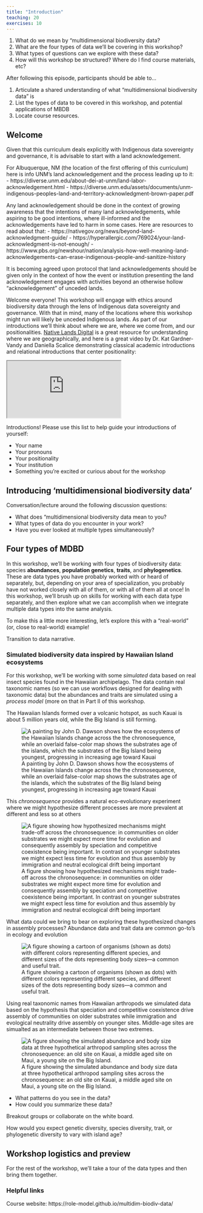 ```yaml
---
title: "Introduction"
teaching: 20
exercises: 10
---
```


:::::::::::::::::::::::::::::::::::::: questions 


1. What do we mean by "multidimensional biodiversity data?
1. What are the four types of data we'll be covering in this workshop?
1. What types of questions can we explore with these data?
1. How will this workshop be structured? Where do I find course materials, etc?


::::::::::::::::::::::::::::::::::::::::::::::::

::::::::::::::::::::::::::::::::::::: objectives

After following this episode, participants should be able to...


1. Articulate a shared understanding of what "multidimensional biodiversity data" is
1. List the types of data to be covered in this workshop, and potential applications of MBDB
1. Locate course resources.


::::::::::::::::::::::::::::::::::::::::::::::::

## Welcome

::: instructor

Given that this curriculum deals explicitly with Indigenous data sovereignty and governance, it is advisable to start with a land acknowledgement. 

For Albuquerque, NM (the location of the first offering of this curriculum) here is info UNM's land acknowledgement and the process leading up to it:
- https://diverse.unm.edu/about-dei-at-unm/land-labor-acknowledgement.html
- https://diverse.unm.edu/assets/documents/unm-indigenous-peoples-land-and-territory-acknowledgment-brown-paper.pdf

Any land acknowledgement should be done in the context of growing awareness that the intentions of many land acknowledgements, while aspiring to be good intentions, where ill-informed and the acknowledgements have led to harm in some cases.  Here are resources to read about that:
- https://nativegov.org/news/beyond-land-acknowledgment-guide/
- https://hyperallergic.com/769024/your-land-acknowledgment-is-not-enough/
- https://www.pbs.org/newshour/nation/analysis-how-well-meaning-land-acknowledgements-can-erase-indigenous-people-and-sanitize-history

It is becoming agreed upon protocol that land acknowledgements should be given only in the context of how the event or institution presenting the land acknowledgement engages with activities beyond an otherwise hollow "acknowledgement" of unceded lands.  

:::


Welcome everyone!  This workshop will engage with ethics around biodiversity data through the lens of Indigenous data sovereignty and governance.  With that in mind, many of the locations where this workshop might run will likely be unceded Indigenous lands.  As part of our introductions we'll think about where we are, where we come from, and our positionalities.  [Native Lands Digital]() is a great resource for understanding where we are geographically, and here is a great video by Dr. Kat Gardner-Vandy and Daniella Scalice demonstrating classical academic introductions and relational introductions that center positionality:

<iframe src="https://www.youtube.com/embed/sY3LYVTTiH4?start=414&end=811" data-external= "1" > </iframe>


::: challenge

Introductions! Please use this list to help guide your introductions of yourself:

* Your name
* Your pronouns
* Your positionality 
* Your institution
* Something you're excited or curious about for the workshop

:::

## Introducing 'multidimensional biodiversity data'

::: instructor

Conversation/lecture around the following discussion questions:

:::

::: discussion

* What does "multidimensional biodiversity data mean to you?
* What types of data do you encounter in your work?
* Have you ever looked at multiple types simultaneously? 

:::


## Four types of MDBD

In this workshop, we'll be working with four types of biodiversity data: species **abundances**, **population genetics**, **traits**, and **phylogenetics**. These are data types you have probably worked with or heard of separately, but, depending on your area of specialization, you probably have not worked closely with all of them, or with all of them all at once! In this workshop, we'll brush up on skills for working with each data type separately, and then explore what we can accomplish when we integrate multiple data types into the same analysis. 

To make this a little more interesting, let's explore this with a "real-world" (or, close to real-world) example!


::: instructor

Transition to data narrative.

:::


### Simulated biodiversity data inspired by Hawaiian Island ecosystems

For this workshop, we'll be working with some _simulated_ data based on real insect species found in the Hawaiian archipelago.  The data contain real taxonomic names (so we can use workflows designed for dealing with taxonomic data) but the abundances and traits are simulated using a *process model* (more on that in Part II of this workshop.



The Hawaiian Islands formed over a volcanic hotspot, as such Kauai is about 5 million years old, while the Big Island is still forming.

![A painting by John D. Dawson shows how the ecosystems of the Hawaiian Islands change across the the chronosequence, while an overlaid false-color map shows the substrates age of the islands, which the substrates of the Big Island being youngest, progressing in increasing age toward Kauai](intro_img/intro_01.png)

This *chronosequence* provides a natural eco-evolutionary experiment where we might hypothesize different processes are more prevalent at different and less so at others


![A figure showing how hypothesized mechanisms might trade-off across the chronosequence: in communities on older substrates we might expect more time for evolution and consequently assembly by speciation and competitive coexistence being important.  In contrast on younger substrates we might expect less time for evolution and thus assembly by immigration and neutral ecological drift being important](intro_img/intro_02.png)

What data could we bring to bear on exploring these hypothesized changes in assembly processes?  Abundance data and trait data are common go-to's in ecology and evolution


![A figure showing a cartoon of organisms (shown as dots) with different colors representing different species, and different sizes of the dots representing body sizes---a common and useful trait.](intro_img/intro_03.png)


Using real taxonomic names from Hawaiian arthropods we simulated data based on the hypothesis that speciation and competitive coexistence drive assembly of communities on older substrates while immigration and evological neutrality drive assembly on younger sites.  Middle-age sites are simualted as an intermediate between those two extremes.

![A figure showing the simulated abundance and body size data at three hypothetical arthropod sampling sites across the chronosequence: an old site on Kauai, a middle aged site on Maui, a young site on the Big Island.](intro_img/intro_04.png)

::: discussion

- What patterns do you see in the data?
- How could you summarize these data?

::::::::::::::



::: instructor

Breakout groups or collaborate on the white board. 

:::

::: discussion

How would you expect genetic diversity, species diversity, trait, or phylogenetic diversity to vary with island age?

:::

## Workshop logistics and preview

For the rest of the workshop, we'll take a tour of the data types and then bring them together.

### Helpful links

Course website: https://role-model.github.io/multidim-biodiv-data/

